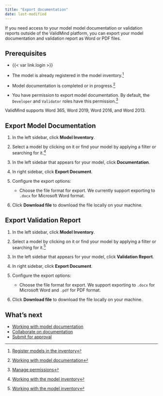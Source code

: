 ```yaml
---
title: "Export documentation"
date: last-modified
---
```


If you need access to your model model documentation or validation reports outside of the ValidMind platform, you can export your model documentation and validation report as Word or PDF files.

## Prerequisites

- {{< var link.login >}}

- The model is already registered in the model inventory.[^1]

- Model documentation is completed or in progress.[^2]

- You have permission to export model documentation. By default, the `Developer` and `Validator` roles have this permission.[^3]

::: {.callout}
ValidMind supports Word 365, Word 2019, Word 2016, and Word 2013.
:::

## Export Model Documentation

1. In the left sidebar, click **Model Inventory**.

2. Select a model by clicking on it or find your model by applying a filter or searching for it.[^4]

3. In the left sidebar that appears for your model, click **Documentation**.

4. In right sidebar, click **Export Document**.

5. Configure the export options:

   <!--- - Check **Include comment threads** to include comment threads in the exported file.
   - Check **Section activity logs** to include a history of changes in each section of the documentation. --->
   - Choose the file format for export. We currently support exporting to `.docx` for Microsoft Word format.

6. Click **Download file** to download the file locally on your machine.

## Export Validation Report

1. In the left sidebar, click **Model Inventory**.

2. Select a model by clicking on it or find your model by applying a filter or searching for it.[^5]

<!--- NR Mar 2024 this option does not yet exist --->
3. In the left sidebar that appears for your model, click **Validation Report**.

4. In right sidebar, click **Export Document**.

5. Configure the export options:

   <!--- - Check **Include comment threads** to include comment threads in the exported file.
   - Check **Section activity logs** to include a history of changes in each section of the documentation. --->
   - Choose the file format for export. We support exporting to `.docx` for Microsoft Word and `.pdf` for PDF format.

6. Click **Download file** to download the file locally on your machine.

## What's next

* [Working with model documentation](working-with-model-documentation.qmd)
* [Collaborate on documentation](collaborate-with-others.qmd)
* [Submit for approval](submit-for-approval.qmd)




<!-- FOOTNOTES -->

[^1]: [Register models in the inventory](/guide/model-inventory/register-models-in-inventory.qmd)

[^2]: [Working with model documentation](working-with-model-documentation.qmd)

[^3]: [Manage permissions](/guide/configuration/manage-permissions.qmd)

[^4]: [Working with the model inventory](/guide/model-inventory/working-with-model-inventory.qmd#search-filter-and-sort-models)

[^5]: [Working with the model inventory](/guide/model-inventory/working-with-model-inventory.qmd#search-filter-and-sort-models)

